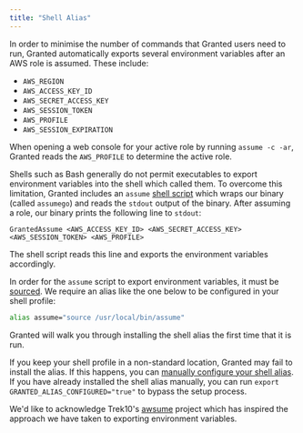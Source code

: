 ```yaml
---
title: "Shell Alias"
---
```



In order to minimise the number of commands that Granted users need to run, Granted automatically exports several environment variables after an AWS role is assumed. These include:

- `AWS_REGION`
- `AWS_ACCESS_KEY_ID`
- `AWS_SECRET_ACCESS_KEY`
- `AWS_SESSION_TOKEN`
- `AWS_PROFILE`
- `AWS_SESSION_EXPIRATION`

<Aside>

When opening a web console for your active role by running `assume -c -ar`, Granted reads the `AWS_PROFILE` to determine the active role.

</Aside>

Shells such as Bash generally do not permit executables to export environment variables into the shell which called them. To overcome this limitation, Granted includes an `assume` [shell script](https://github.com/common-fate/granted/blob/main/scripts/assume) which wraps our binary (called `assumego`) and reads the `stdout` output of the binary. After assuming a role, our binary prints the following line to `stdout`:

```
GrantedAssume <AWS_ACCESS_KEY_ID> <AWS_SECRET_ACCESS_KEY> <AWS_SESSION_TOKEN> <AWS_PROFILE>
```

The shell script reads this line and exports the environment variables accordingly.

In order for the `assume` script to export environment variables, it must be [sourced](https://linuxize.com/post/bash-source-command/). We require an alias like the one below to be configured in your shell profile:

```bash
alias assume="source /usr/local/bin/assume"
```

Granted will walk you through installing the shell alias the first time that it is run.

If you keep your shell profile in a non-standard location, Granted may fail to install the alias. If this happens, you can [manually configure your shell alias](/granted/troubleshooting#manually-configuring-your-shell-profile). If you have already installed the shell alias manually, you can run `export GRANTED_ALIAS_CONFIGURED="true"` to bypass the setup process.

We'd like to acknowledge Trek10's [awsume](https://github.com/trek10inc/awsume) project which has inspired the approach we have taken to exporting environment variables.
